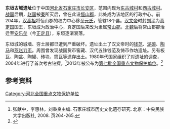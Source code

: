 {{文物保护单位
| 级别 = 全国
| 名称 = 东垣古城遗址
| 图片 = 
| 所在 = [[河北省|河北省]][[石家庄市|石家庄市]]
| 分类 = 古遗址
| 时代 = 战国至汉
| 编号 = 7-0024-1-024
| 登录 = 2013年5月3日
}}
'''东垣古城遗址'''位于中国[[河北省|河北省]][[石家庄市|石家庄市]][[长安区_(石家庄市)|长安区]]，范围内现为[[东古城村|东古城村]]和[[西古城村|西古城村]]。[[战国时期|战国]]后期，[[赵国|赵国]]被[[秦国|秦]]所灭后，曾在此设[[常山郡|恒山郡]]，此处成为该地区的行政中心。前204年，[[刘邦|汉高祖]]将恒山郡的权力中心移至[[元氏县|元氏]]，管辖18个县。[[汉文帝|汉文帝]]时封[[劉平_(真定王)|刘平]]为[[真定國|真定国]]国王，东垣成为政治中心，真定国后来改为隶属[[常山郡|常山郡]]。[[北魏|北魏]]后将常山郡郡治迁至[[安乐垒|安乐垒]]（今[[正定县|正定县]]），东垣逐渐衰落。

东垣城的城墙、夯土层都已遭到严重破坏。遗址出土了汉文帝时的[[钱范|钱范]]、[[泥碗|泥碗]]、[[陶马|陶马]]和[[燕赵刀币|燕赵刀币]]。周围曾发现战国货币窖藏、汉代五铢钱范及铸币作坊遗址。另有板瓦、陶盆、陶罐、砖块、筒瓦等遗存出土。1980年代国家组织了对遗址的调查，2004年进行了首次考古钻探。<ref>张献中，李惠林，刘秉良主编. 石家庄城市历史文化遗存研究. 北京：中央民族大学出版社, 2008. 页264-265.</ref>2013年被公布为[[第七批全国重点文物保护单位|第七批全国重点文物保护单位]]。<ref>{{Cite web |url=http://www.ncha.gov.cn/Portals/0/download/dqpqgzdwwbhdw.pdf |title=国务院核定公布第七批全国重点文物保护单位 |accessdate=2019-12-19 |archive-date=2014-11-02 |archive-url=https://web.archive.org/web/20141102171354/http://www.sach.gov.cn/Portals/0/download/dqpqgzdwwbhdw.pdf |dead-url=yes }}</ref>

==参考资料==
{{reflist}}

{{河北全国重点文物保护单位}}

[[Category:河北全国重点文物保护单位|Category:河北全国重点文物保护单位]]